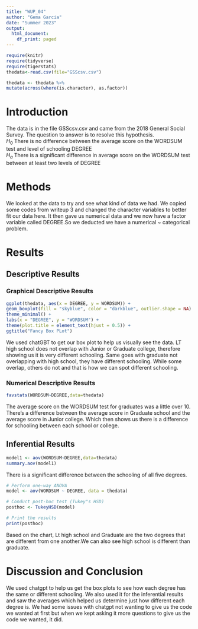 ```yaml
---
title: "WUP_04"
author: "Gema Garcia"
date: "Summer 2023"
output:
  html_document:
    df_print: paged
---
```


```r
require(knitr)
require(tidyverse)
require(tigerstats)
thedata<-read.csv(file="GSScsv.csv")
```

```r
thedata <- thedata %>%
mutate(across(where(is.character), as.factor))
```


# Introduction

<!--In this section you explain what you are trying to show.  Where did the data come from?  What is the research or other question you are trying to answer?!-->

The data is in the file GSScsv.csv and came from the 2018 General Social Survey.  The question to answer is to resolve this hypothesis.  
$H_0$ There is no difference between the average score on the WORDSUM test and level of schooling DEGREE  
$H_a$ There is a significant difference in average score on the WORDSUM test between at least two levels of DEGREE  

# Methods

<!--Mention that you intend to use chatGPT to the greatest extent possible. Give credit to chatGPT when you use it to create code in your report. Decide on your methods:  use "variable analysis" or other appropriate descriptors.  Make sure to choose at least one graphical method and at least one numerical method.!-->


We looked at the data to try and see what kind of data we had. We copied some codes from writeup 3 and changed the character variables to better fit our data here. It then gave us numerical data and we now have a factor variable called DEGREE.So we deducted we have a numerical ~ categorical problem.

# Results

<!--Divide this section into two sub-sections:  One for your descriptive  results and one for your inferential results.!-->

## Descriptive Results

### Graphical Descriptive Results

<!--Graphical results here.  Make sure to show your code.  Provide appropriate labels for axes, giving units if possible, and provide a good title for the graph, too.  Use the graphical results to describe the patterns if any that exist in the data as focused toward the research question!-->


```r
ggplot(thedata, aes(x = DEGREE, y = WORDSUM)) +
geom_boxplot(fill = "skyblue", color = "darkblue", outlier.shape = NA) +
theme_minimal() +
labs(x = "DEGREE", y = "WORDSUM") +
theme(plot.title = element_text(hjust = 0.5)) +
ggtitle("Fancy Box PLot")
```


We used chatGBT to get our box plot to help us visually see the data. LT high school does not overlap with Junior or Graduate college, therefore showing us it is very different schooling. Same goes with graduate not overlapping with high school, they have different schooling. While some overlap, others do not and that is how we can spot different schooling. 



### Numerical Descriptive Results

<!--Numerical results go here. Use the numerical results to describe the patterns if any that exist in the data as focused toward the research question!-->


```r
favstats(WORDSUM~DEGREE,data=thedata)
```


The average score on the WORDSUM test for graduates was a little over 10. There's a difference between the average score in Graduate school and the average score in Junior college. Which then shows us there is a difference for schooling between each school or college. 



## Inferential Results

<!--State hypothesis clearly.  Make sure your discussion of the inferential test covers all the aspects that the test output produces, such as test statistic, p-value etc.  Make a decision about the null hypothesis, explain the assumptions on which the selected test/procedure was based, and why the chosen procedure satisfys the assumptions and is appropriate to answer the research question!-->


```r
model1 <- aov(WORDSUM~DEGREE,data=thedata)
summary.aov(model1)
```


There is a significant difference between the schooling of all five degrees.



```r


# Perform one-way ANOVA
model <- aov(WORDSUM ~ DEGREE, data = thedata)

# Conduct post-hoc test (Tukey"s HSD)
posthoc <- TukeyHSD(model)

# Print the results
print(posthoc)

```


Based on the chart, Lt high school and Graduate are the two degrees that are different from one another.We can also see high school is different than graduate.



# Discussion and Conclusion

<!--Discussion and conclusion here.  If you found a relationship be sure to consider whether the relationship occurs because one of the variavbles causes the other, or whether they perhasps are related for some other reason.  Watch the chapter 6 videos from the GeorgeTown videos collection.!-->


We used chatgpt to help us get the box plots to see how each degree has the same or different schooling. We also used it for the inferential results and saw the averages which helped us determine just how different each degree is. We had some issues with chatgpt not wanting to give us the code we wanted at first but when we kept asking it more questions to give us the code we wanted, it did. 
